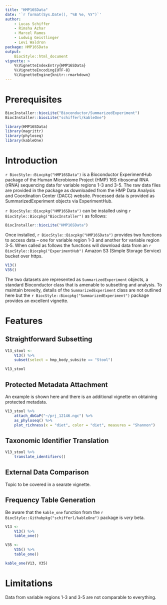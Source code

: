 ```yaml
---
title: "HMP16SData"
date: '`r format(Sys.Date(), "%B %e, %Y")`'
author:
    - Lucas Schiffer
    - Rimsha Azhar
    - Marcel Ramos
    - Ludwig Geistlinger
    - Levi Waldron
package: HMP16SData
output:
    BiocStyle::html_document
vignette: >
    %\VignetteIndexEntry{HMP16SData}
    %\VignetteEncoding{UTF-8}
    %\VignetteEngine{knitr::rmarkdown}
---
```


# Prerequisites

```r
BiocInstaller::biocLite("Bioconductor/SummarizedExperiment")
BiocInstaller::biocLite("schifferl/kableOne")

library(HMP16SData)
library(magrittr)
library(phyloseq)
library(kableOne)
```

# Introduction

`r BiocStyle::Biocpkg("HMP16SData")` is a Bioconductor ExperimentHub package of
the Human Microbiome Project (HMP) 16S ribosomal RNA (rRNA) sequencing data for
variable regions 1-3 and 3-5. The raw data files are provided in the package as
downloaded from the HMP Data Analysis and Coordination Center (DACC) website. 
Processed data is provided as SummarizedExperiment objects via ExperimentHub.

`r BiocStyle::Biocpkg("HMP16SData")` can be installed using 
`r BiocStyle::Biocpkg("BiocInstaller")` as follows:

```r
BiocInstaller::biocLite("HMP16SData")
```

Once installed, `r BiocStyle::Biocpkg("HMP16SData")` provides two functions to 
access data – one for variable region 1-3 and another for variable region 3-5. 
When called as follows the functions will download data from an 
`r BiocStyle::Biocpkg("ExperimentHub")` Amazon S3 (Simple Storage Service) 
bucket over https.

```r
V13()
V35()
```

The two datasets are represented as `SummarizedExperiment` objects, a standard 
Bioconductor class that is amenable to subsetting and analysis. To maintain 
breveity, details of the `SummarizedExperiment` class are not outlined here but 
the `r BiocStyle::Biocpkg("SummarizedExperiment")` package provides an excellent
vignette.

# Features

## Straightforward Subsetting

```r
V13_stool <-
    V13() %>%
    subset(select = hmp_body_subsite == "Stool")

V13_stool
```

## Protected Metadata Attachment

An example is shown here and there is an additional vignette on obtaining 
protected metadata.

```r
V13_stool %>%
    attach_dbGaP("~/prj_12146.ngc") %>%
    as_phyloseq() %>%
    plot_richness(x = "diet", color = "diet", measures = "Shannon")
```

## Taxonomic Identifier Translation

```r
V13_stool %>%
    translate_identifiers()
```

## External Data Comparison

Topic to be covered in a searate vignette.

## Frequency Table Generation

Be aware that the `kable_one` function from the
`r BiocStyle::Githubpkg("schifferl/kableOne")` package is _very_ beta.

```r
V13 <-
    V13() %>%
    table_one()

V35 <-
    V35() %>%
    table_one()

kable_one(V13, V35)
```

# Limitations

Data from variable regions 1-3 and 3-5 are not comparable to everything.
